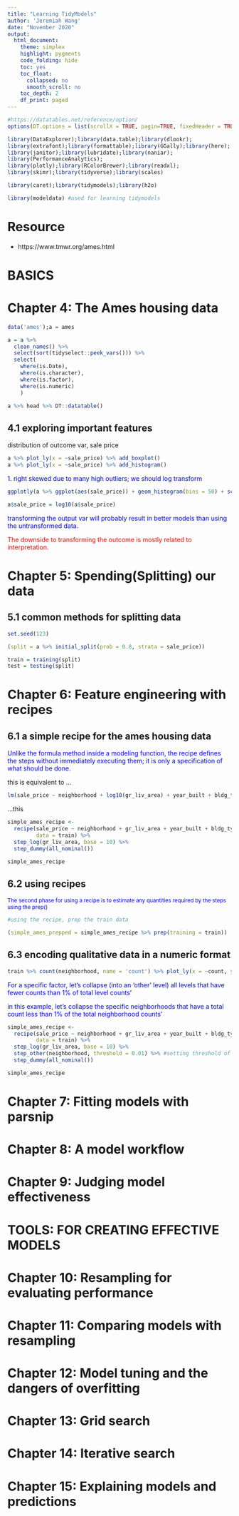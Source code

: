 ```yaml
---
title: "Learning TidyModels"
author: 'Jeremiah Wang'
date: "November 2020"
output:
  html_document:
    theme: simplex
    highlight: pygments
    code_folding: hide
    toc: yes
    toc_float:
      collapsed: no
      smooth_scroll: no
    toc_depth: 2
    df_print: paged
---
```

 
```r
#https://datatables.net/reference/option/
options(DT.options = list(scrollX = TRUE, pagin=TRUE, fixedHeader = TRUE, searchHighlight = TRUE))
```

```r
library(DataExplorer);library(data.table);library(dlookr);
library(extrafont);library(formattable);library(GGally);library(here);
library(janitor);library(lubridate);library(naniar);
library(PerformanceAnalytics);
library(plotly);library(RColorBrewer);library(readxl);
library(skimr);library(tidyverse);library(scales)

library(caret);library(tidymodels);library(h2o)

library(modeldata) #used for learning tidymodels
```

# Resource

* https://www.tmwr.org/ames.html

# BASICS
# Chapter 4: The Ames housing data
```r
data('ames');a = ames

a = a %>%
  clean_names() %>% 
  select(sort(tidyselect::peek_vars())) %>% 
  select(
    where(is.Date),
    where(is.character),
    where(is.factor),
    where(is.numeric)
    )

a %>% head %>% DT::datatable()
```

## 4.1 exploring important features

distribution of outcome var, sale price
```r
a %>% plot_ly(x = ~sale_price) %>% add_boxplot()
a %>% plot_ly(x = ~sale_price) %>% add_histogram()
```
<h style="color: blue; font-size:14px;">1. right skewed due to many high outliers; we should log transform</h>

```r
ggplotly(a %>% ggplot(aes(sale_price)) + geom_histogram(bins = 50) + scale_x_log10())
```

```r
a$sale_price = log10(a$sale_price)
```


<h style="color: blue; font-size:14px;">transforming the output var will probably result in better models than using the untransformed data.</h>

<h style="color: red; font-size:14px;">The downside to transforming the outcome is mostly related to interpretation.</h>

# Chapter 5: Spending(Splitting) our data

## 5.1 common methods for splitting data
```r
set.seed(123)

(split = a %>% initial_split(prob = 0.8, strata = sale_price))

train = training(split)
test = testing(split)

```

# Chapter 6: Feature engineering with recipes

## 6.1 a simple recipe for the ames housing data

<h style="color: blue; font-size:14px;"> Unlike the formula method inside a modeling function, the recipe defines the steps without immediately executing them; it is only a specification of what should be done. </h>

this is equivalent to ...
```r
lm(sale_price ~ neighborhood + log10(gr_liv_area) + year_built + bldg_type)
```
...this
```r
simple_ames_recipe <- 
  recipe(sale_price ~ neighborhood + gr_liv_area + year_built + bldg_type,
         data = train) %>%
  step_log(gr_liv_area, base = 10) %>% 
  step_dummy(all_nominal())

simple_ames_recipe
```
## 6.2 using recipes

<h style="color: blue; font-size:12px;">The second phase for using a recipe is to estimate any quantities required by the steps using the prep()</h>

```r
#using the recipe, prep the train data

(simple_ames_prepped = simple_ames_recipe %>% prep(training = train))
```

## 6.3 encoding qualitative data in a numeric format
```r
train %>% count(neighborhood, name = 'count') %>% plot_ly(x = ~count, y = ~neighborhood) %>% add_bars()
```
<h style="color: blue; font-size:14px;">For a specific factor, let's collapse (into an 'other' level) all levels that have fewer counts than 1% of total level counts'</h>

<h style="color: blue; font-size:14px;">in this example, let's collapse the specific neighborhoods that have a total count less than 1% of the total neighborhood counts'</h>

```r
simple_ames_recipe <- 
  recipe(sale_price ~ neighborhood + gr_liv_area + year_built + bldg_type,
         data = train) %>%
  step_log(gr_liv_area, base = 10) %>% 
  step_other(neighborhood, threshold = 0.01) %>% #setting threshold of the 'other category'
  step_dummy(all_nominal())

simple_ames_recipe
```



# Chapter 7: Fitting models with parsnip
# Chapter 8: A model workflow
# Chapter 9: Judging model effectiveness
# TOOLS: FOR CREATING EFFECTIVE MODELS
# Chapter 10: Resampling for evaluating performance
# Chapter 11: Comparing models with resampling
# Chapter 12: Model tuning and the dangers of overfitting
# Chapter 13: Grid search
# Chapter 14: Iterative search
# Chapter 15: Explaining models and predictions
